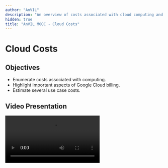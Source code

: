 ```yaml
---
author: "AnVIL"
description: "An overview of costs associated with cloud computing and important aspects of Google Cloud billing."
hidden: true
title: "AnVIL MOOC - Cloud Costs"
---
```


# Cloud Costs

## Objectives

- Enumerate costs associated with computing.
- Highlight important aspects of Google Cloud billing.
- Estimate several use case costs.

## Video Presentation

<Video src="https://www.youtube.com/embed/XLR0Ol8vQaE" title="Cloud Costs" />

## Slides

The slides for this tutorial are located [here](https://docs.google.com/presentation/d/1DnNRX703nlwEi0VLNqwcBzvGC8vBI1yGR0x1qOCapdY).
